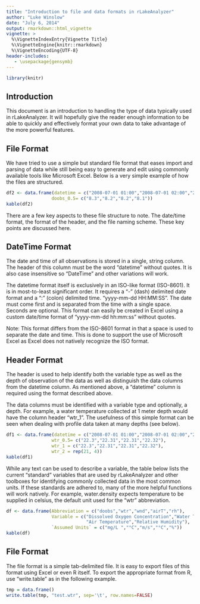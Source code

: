 ---
title: "Introduction to file and data formats in rLakeAnalyzer"
author: "Luke Winslow"
date: "July 6, 2014"
output: rmarkdown::html_vignette
vignette: >
  %\VignetteIndexEntry{Vignette Title}
  %\VignetteEngine{knitr::rmarkdown}
  %\VignetteEncoding{UTF-8}
header-includes:
   - \usepackage{gensymb}
---

```{r, echo = FALSE}
library(knitr)
```

## Introduction
This document is an introduction to handling the type of data typically used in rLakeAnalyzer. It will hopefully give the reader enough information to be able to quickly and effectively format your own data to take advantage of the more powerful features.

## File Format

We have tried to use a simple but standard file format that eases import and parsing of data while still being easy to generate and edit using commonly available tools like Microsoft Excel. Below is a very simple example of how the files are structured.

```{r, echo = FALSE}
df2 <- data.frame(datetime = c("2008-07-01 01:00","2008-07-01 02:00","2008-07-01 03:00","2008-07-01 04:00"),
                 doobs_0.5= c("8.3","8.2","8.2","8.1"))
kable(df2)
```

There are a few key aspects to these file structure to note. The date/time format, the format of the header, and the file naming scheme. These key points are discussed here.  

## DateTime Format

The date and time of all observations is stored in a single, string column. The header of this column must be the word "datetime" without quotes. It is also case insensitive so "DateTime" and other variations will work.

The datetime format itself is exclusively in an ISO-like format (ISO-8601). It is in most-to-least significant order. It requires a "-" (dash) delimited date format and a ":" (colon) delimited time. "yyyy-mm-dd HH:MM:SS". The date must come first and is separated from the time with a single space. Seconds are optional. This format can easily be created in Excel using a custom date/time format of "yyyy-mm-dd hh:mm:ss" without quotes. 

Note: This format differs from the ISO-8601 format in that a space is used to separate the date and time. This is done to support the use of Microsoft Excel as Excel does not natively recognize the ISO format. 

## Header Format

The header is used to help identify both the variable type as well as the depth of observation of the data as well as distinguish the data columns from the datetime column. As mentioned above, a "datetime" column is required using the format described above. 

The data columns must be identified with a variable type and optionally, a depth. For example, a water temperature collected at 1 meter depth would have the column header "wtr\_1". The usefulness of this simple format can be seen when dealing with profile data taken at many depths (see below).

```{r, echo = FALSE}
df1 <- data.frame(datetime = c("2008-07-01 01:00","2008-07-01 02:00","2008-07-01 03:00","2008-07-01 04:00"),
                 wtr_0.5= c("22.3","22.31","22.31","22.32"),
                 wtr_1 = c("22.3","22.31","22.31","22.32"),
                 wtr_2 = rep(21, 4))
kable(df1)
```

While any text can be used to describe a variable, the table below lists the current "standard" variables that are used by rLakeAnalyzer and other toolboxes for identifying commonly collected data in the most common units. If these standards are adhered to, many of the more helpful functions will work natively. For example, water.density expects temperature to be supplied in celsius, the default unit used for the "wtr" abbreviation.

```{r, echo = FALSE}
df <- data.frame(Abbreviation = c("doobs","wtr","wnd","airT","rh"),
                 Variable = c("Dissolved Oxygen Concentration","Water Temperature","Wind Speed",
                              "Air Temperature","Relative Humidity"),
                 `Assumed Units` = c("mg/L ","°C","m/s","°C","%"))
kable(df)
```


## File Format

The file format is a simple tab-delimited file. It is easy to export files of this format using Excel or even R itself. To export the appropriate format from R, use "write.table" as in the following example.

```{r, eval = FALSE}
tmp = data.frame()
write.table(tmp, "test.wtr", sep='\t', row.names=FALSE)
```
